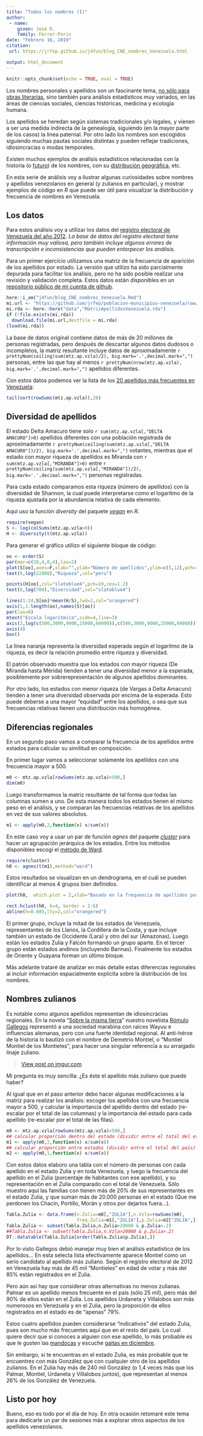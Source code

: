 ```yaml
---
title: "Todos los nombres (I)"
author: 
 - name: 
    given: José R. 
    family: Ferrer-Paris
date: "Febrero 16, 2019"
citation: 
 url: https://jrfep.github.io/j4fun/blog_CNE_nombres_Venezuela.html

output: html_document
---
```

```r
knitr::opts_chunk$set(echo = TRUE, eval = TRUE)
```

Los nombres personales y apellidos son un fascinante tema, [no sólo para obras literarias](https://es.wikipedia.org/wiki/Todos_los_nombres), sino también para análisis estadísticos muy variados, en las áreas de ciencias sociales, ciencias históricas, medicina y ecología humana.

Los apellidos se heredan según sistemas tradicionales y/o legales, y vienen a ser una medida indirecta de la genealogía, siguiendo (en la mayor parte de los casos) la línea paternal. Por otro lado los nombres son escogidos siguiendo muchas pautas sociales distintas y pueden reflejar tradiciones, idiosincracias o modas temporales.

Existen muchos ejemplos de análisis estadísticos relacionadas con la historia (o [futuro](https://journals.plos.org/plosone/article?id=10.1371/journal.pone.0018105)) de los nombres, con su [distribución geográfica](http://research.ucc.ie/doi/atlas), etc.

En esta serie de análisis voy a ilustrar algunas curiosidades sobre nombres y apellidos venezolanos en general (y zulianos en particular), y mostrar ejemplos de código en *R* que puede ser útil para visualizar la distribución y frecuencia de nombres en Venezuela.

## Los datos

Para estos análisis voy a utilizar los datos del [registro electoral de Venezuela del año 2012](http://www.cne.gov.ve/web/registro_electoral_descarga/abril2012/). *La base de datos del registro electoral tiene información muy valiosa, pero también incluye algunos errores de transcripción e inconsistencias que pueden entorpecer los análisis.*

Para un primer ejercicio utilizamos una matriz de la frecuencia de aparición de los apellidos por estado. La versión que utilizo ha sido parcialmente depurada para facilitar los análisis, pero no ha sido posible realizar una revisión y validación completa. Estos datos están disponibles en un [repositorio público de mi cuenta de github](https://github.com/jrfep/poblacion-municipios-venezuela).

```r
here::i_am("j4fun/blog_CNE_nombres_Venezuela.Rmd")
mi.url <- "https://github.com/jrfep/poblacion-municipios-venezuela/raw/master/Rdata/MatrizApellidosVenezuela.rda"
mi.rda <- here::here("data","MatrizApellidosVenezuela.rda")
if (!file.exists(mi.rda))
  download.file(mi.url,destfile = mi.rda)
(load(mi.rda))   
```

La base de datos original contiene datos de más de 20 millones de personas registradas, pero después de descartar algunos datos dudosos o incompletos,  la matriz resultante incluye datos de aproximadamente `r prettyNum(ceiling(sum(mtz.ap.vzla)/2), big.mark='.',decimal.mark=",")` personas, entre las que hay al menos `r prettyNum(nrow(mtz.ap.vzla), big.mark='.',decimal.mark=",")` apellidos diferentes.

Con estos datos podemos ver la lista de los [20 apellidos más frecuentes en Venezuela](https://es.wikipedia.org/wiki/Anexo:Apellidos_m%C3%A1s_comunes_en_Espa%C3%B1a_e_Hispanoam%C3%A9rica#Venezuela):

```r
tail(sort(rowSums(mtz.ap.vzla)),20)
```

## Diversidad de apellidos

El estado Delta Amacuro tiene solo `r sum(mtz.ap.vzla[,"DELTA AMACURO"]>0)` apellidos diferentes con una población registrada de aproximadamente `r prettyNum(ceiling(sum(mtz.ap.vzla[,"DELTA AMACURO"])/2), big.mark='.',decimal.mark=",")` votantes, mientras que el estado con mayor riqueza de apellidos es Miranda con `r sum(mtz.ap.vzla[,"MIRANDA"]>0)` entre `r prettyNum(ceiling(sum(mtz.ap.vzla[,"MIRANDA"])/2), big.mark='.',decimal.mark=",")` personas registradas.

Para cada estado comparamos esta riqueza (número de apellidos) con la diversidad de Shannon, la cual puede interpretarse como el logaritmo de la riqueza ajustada por la abundancia relativa de cada elemento.

Aquí uso la función *diversity* del paquete *[vegan](https://github.com/vegandevs/vegan)* en *R*.

```r
require(vegan)
S <- log(colSums(mtz.ap.vzla>0))
H <- diversity(t(mtz.ap.vzla))
```

Para generar el gráfico utilizo el siguiente bloque de código:

```r
oo <- order(S)
par(mar=c(10,4,0,4),las=2)
plot(S[oo],axes=F,xlab="",ylab="Número de apellidos",ylim=c(5,12),pch=19,col="peru",cex=1.2)
text(6,log(22000),"Riqueza",col="peru")

points(H[oo],col="slateblue4",pch=19,cex=1.2)
text(6,log(700),"Diversidad",col="slateblue4")

lines(1:24,S[oo]*mean(H/S),lwd=2,col="orangered")
axis(1,1:length(oo),names(S)[oo])
par(las=0)
mtext("Escala logarítmica",side=4,line=3)
axis(2,log(c(500,3000,9000,25000,60000)),c(500,3000,9000,25000,60000))
axis(4)
box()
```

La línea naranja representa la diversidad esperada según el logaritmo de la riqueza, es decir la relación promedio entre riqueza y diversidad.

El patrón observado muestra que los estados con mayor riqueza (De Miranda hasta Mérida) tienden a tener una diversidad menor a la esperada, posiblemente por sobrerepresentación de algunos apellidos dominantes.

Por otro lado, los estados con menor riqueza (de Vargas a Delta Amacuro) tienden a tener una diversidad observada por encima de la esperada. Esto puede deberse a una mayor "equidad" entre los apellidos, o sea que sus frecuencias relativas tienen una distribución más homogénea.

## Diferencias regionales

En un segundo paso vamos a comparar la frecuencia de los apellidos entre estados para calcular su similitud en composición.

En primer lugar vamos a seleccionar solamente los apellidos con una frecuencia mayor a 500.

```r
m0 <- mtz.ap.vzla[rowSums(mtz.ap.vzla)>500,]
dim(m0)
```

Luego transformamos la matriz resultante  de tal forma que todas las columnas sumen a uno. De esta manera todos los estados tienen el mismo peso en el análisis, y se comparan las frecuencias relativas de los apellidos en vez de sus valores absolutos.

```r
m1 <- apply(m0,2,function(x) x/sum(x))
```
En este caso voy a usar un par de función *agnes* del paquete *[cluster](https://cran.r-project.org/package=cluster)* para hacer un agrupación jerárquica de los estados. Entre los métodos disponibles escogí el [método de Ward](https://en.wikipedia.org/wiki/Ward%27s_method).


```r
require(cluster)
h0 <- agnes(t(m1),method="ward")

```

Estos resultados se visualizan en un dendrograma, en el cuál se pueden identificar al menos 4 grupos bien definidos.

```r
plot(h0,  which.plot = 2,xlab="Basado en la frequencia de apellidos por estado",sub=sprintf("Coeficiente de aglomeración = %0.2f",h0$ac),main="Dendrograma de agrupamiento jerárquico según el método de Ward",ylab="Disimilitud",hang=0.4,cex=.8)

rect.hclust(h0, k=4, border = 2:6)
abline(h=0.085,lty=2,col="orangered")

```

El primer grupo, incluye la mitad de los estados de Venezuela, representantes de los Llanos, la Cordillera de la Costa, y que incluye también un estado de Occidente (Lara) y otro del sur (Amazonas). Luego están los estados Zulia y Falcón formando un grupo aparte. En el tercer grupo están estados andinos (incluyendo Barinas). Finalmente los estados de Oriente y Guayana forman un último bloque. 

Más adelante trataré de analizar en más detalle estas diferencias regionales al incluir información espacialmente explícita sobre la distribución de los nombres.

## Nombres zulianos

Es notable como algunos apellidos representan de idiosincrácias regionales. En la novela "[Sobre la misma tierra](https://www.goodreads.com/book/show/12863608-sobre-la-misma-tierra)" nuestro novelista [Rómulo Gallegos](https://es.wikipedia.org/wiki/R%C3%B3mulo_Gallegos) representó a una sociedad marabina con raices Wayuu e influencias alemanas, pero con una fuerte identidad regional. Al anti-héroe de la historia lo bautizó con el nombre de Demetrio Montiel, o "Montiel Montiel de los Montieles", para hacer una singular referencia a su arraigado linaje zuliano.

<blockquote class="imgur-embed-pub" lang="en" data-id="k11KxTr"><a href="https://imgur.com/k11KxTr">View post on imgur.com</a></blockquote><script async src="//s.imgur.com/min/embed.js" charset="utf-8"></script>

Mi pregunta es muy sencilla: ¿Es éste el apellido más zuliano que puede haber?

Al igual que en el paso anterior debo hacer algunas modificaciones a la matriz para realizar los análisis: escoger los apellidos con una frecuencia mayor a 500, y calcular la importancia del apellido dentro del estado (re-escalar por el total de las columnas) y la importancia del estado para cada apellido (re-escalar por el total de las filas). 

```r

m0 <- mtz.ap.vzla[rowSums(mtz.ap.vzla)>500,]
## calcular proporción dentro del estado (dividir entre el total del estado) 
m1 <- apply(m0,2,function(x) x/sum(x))
## calcular proporción entre estados (dividir entre el total del país) 
m2 <- apply(m0,1,function(x) x/sum(x))

```
Con estos datos elaboro una tabla con el número de personas con cada apellido en el estado Zulia y en toda Venezuela, y luego la frecuencia del apellido en el Zulia (porcentaje de habitantes con ese apellido), y su representación en el Zulia comparado con el total de Venezuela. Sólo muestro aquí las familias con tienen más de 20% de sus representantes en el estado Zulia, y que suman más de 20.000 personas en el estado (Que me perdonen los Chacín, Portillo, Morán y otros por dejarlos fuera...).

```r

Tabla.Zulia <- data.frame(n.Zulia=m0[,"ZULIA"],n.Vzla=rowSums(m0),
                          freq.Zulia=m1[,"ZULIA"],p.Zulia=m2["ZULIA",])
Tabla.Zulia <- subset(Tabla.Zulia,n.Zulia>20000 & p.Zulia>.2)
##Tabla.Zulia <- subset(Tabla.Zulia,n.Vzla>20000 & p.Zulia>.2)
DT::datatable(Tabla.Zulia[order(Tabla.Zulia$p.Zulia),])

```

Por lo visto Gallegos debió manejar muy bien el análisis estadístico de los apellidos... En esta selecta lista efectivamente aparece Montiel como un serio candidato al apellido más zuliano. Según el registro electoral de 2012 en Venezuela hay más de 45 mil "Montieles" en edad de votar y más del 85% están registrados en el Zulia.

Pero aún así hay que considerar otras alternativas no menos zulianas. Palmar es un apellido menos frecuente en el país (sólo 25 mil), pero más del 90% de ellos están en el Zulia. Los apellidos Urdaneta y Villalobos son más numerosos en Venezuela y en el Zulia, pero la proporción de ellos registrados en el estado es de "apenas" 79%. 

Estos cuatro apellidos pueden considerarse "indicativos" del estado Zulia, pues son mucho más frecuentes aquí que en el resto del país. Lo cual quiere decir que si conoces a alguien con ese apellido, lo más probable es que le gusten las [mandocas](https://es.wikipedia.org/wiki/Maracaibo#Gastronom%C3%ADa) y escuche [gaitas en diciembre](https://es.wikipedia.org/wiki/Gaita_zuliana).

Sin embargo, si te encuentras en el estado Zulia, es más probable que te encuentres con más González que con cualquier otro de los apellidos zulianos. En el Zulia hay más de 240 mil González (o 1,4 veces más que los Palmar, Montiel, Urdaneta y Villalobos juntos), que representan al menos 26% de los González de Venezuela. 


## Listo por hoy

Bueno, eso es todo por el día de hoy. En otra ocasión retomaré este tema para dedicarle un par de sesiones más a explorar otros aspectos de los apellidos venezolanos.

